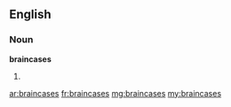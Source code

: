 ==English==

===Noun===
'''braincases'''

# {{plural of|braincase}}

[[ar:braincases]]
[[fr:braincases]]
[[mg:braincases]]
[[my:braincases]]
